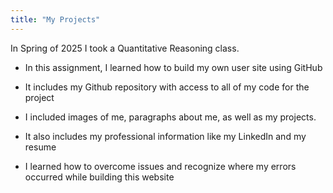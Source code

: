 ```yaml
---
title: "My Projects"
---
```


In Spring of 2025 I took a Quantitative Reasoning class.

-   In this assignment, I learned how to build my own user site using GitHub

-   It includes my Github repository with access to all of my code for the project

-   I included images of me, paragraphs about me, as well as my projects.

-   It also includes my professional information like my LinkedIn and my resume

-   I learned how to overcome issues and recognize where my errors occurred while building this website
